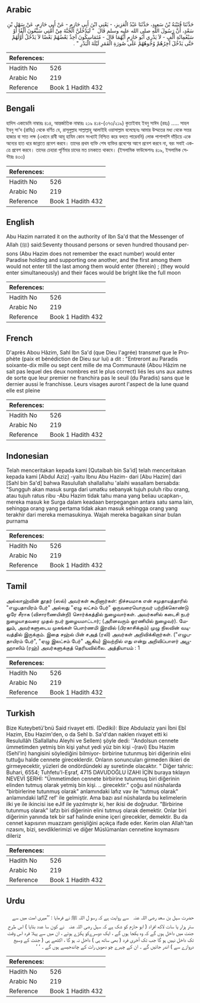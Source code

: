 ## Arabic


<div dir="rtl" lang="ar" style={{fontSize:'larger',backgroundColor:'#f8f9fa',padding:20}}>
حَدَّثَنَا قُتَيْبَةُ بْنُ سَعِيدٍ، حَدَّثَنَا عَبْدُ الْعَزِيزِ، - يَعْنِي ابْنَ أَبِي حَازِمٍ - عَنْ أَبِي حَازِمٍ، عَنْ سَهْلِ بْنِ سَعْدٍ، أَنَّ رَسُولَ اللَّهِ صلى الله عليه وسلم قَالَ ‏ "‏ لَيَدْخُلَنَّ الْجَنَّةَ مِنْ أُمَّتِي سَبْعُونَ أَلْفًا أَوْ سَبْعُمِائَةِ أَلْفٍ - لاَ يَدْرِي أَبُو حَازِمٍ أَيَّهُمَا قَالَ - مُتَمَاسِكُونَ آخِذٌ بَعْضُهُمْ بَعْضًا لاَ يَدْخُلُ أَوَّلُهُمْ حَتَّى يَدْخُلَ آخِرُهُمْ وُجُوهُهُمْ عَلَى صُورَةِ الْقَمَرِ لَيْلَةَ الْبَدْرِ ‏"‏ ‏.‏
</div>
<div style={{backgroundColor:'#f8f9fa',padding:20, marginBottom: 10}}><table> <thead> <tr> <th>References:</th> <th></th> </tr> </thead> <tbody><tr><td>Hadith No</td><td>526</td></tr><tr><td>Arabic No</td><td>219</td></tr><tr><td>Reference</td><td>Book 1 Hadith 432</td></tr></tbody></table></div>

## Bengali


<div dir="ltr" lang="bn" style={{fontSize:'larger',backgroundColor:'#f8f9fa',padding:20}}>
হাদিস একাডেমি নাম্বারঃ ৪১৪, আন্তর্জাতিক নাম্বারঃ ২১৯ ৪১৪-(৩৭৩/২১৯) কুতাইবাহ ইবনু সাঈদ (রহঃ) ..... সাহল ইবনু সা'দ (রাযিঃ) থেকে বর্ণিত যে, রাসূলুল্লাহ সাল্লাল্লাহু আলাইহি ওয়াসাল্লাম বলেছেনঃ আমার উম্মতের মধ্য থেকে সত্তর হাজার বা সাত লক্ষ (এখানে রাবী আবূ হাযিম কোন সংখ্যাই নিশ্চিত করে বলতে পারেননি) লোক পাশাপাশি দাঁড়িয়ে একে অন্যের হাত ধরে জান্নাতে প্রবেশ করবে। তাদের প্রথম ব্যক্তি শেষ ব্যক্তির প্রবেশের আগে প্রবেশ করবে না, বরং সবাই একত্রে প্রবেশ করবে। তাদের চেহারা পূর্ণিমার চাদের মত চমকাতে থাকবে। (ইসলামিক ফাউন্ডেশনঃ ৪১৯, ইসলামিক সেন্টারঃ ৪৩৩)
</div>
<div style={{backgroundColor:'#f8f9fa',padding:20, marginBottom: 10}}><table> <thead> <tr> <th>References:</th> <th></th> </tr> </thead> <tbody><tr><td>Hadith No</td><td>526</td></tr><tr><td>Arabic No</td><td>219</td></tr><tr><td>Reference</td><td>Book 1 Hadith 432</td></tr></tbody></table></div>

## English


<div dir="ltr" lang="en" style={{fontSize:'larger',backgroundColor:'#f8f9fa',padding:20}}>
Abu Hazim narrated it on the authority of Ibn Sa'd that the Messenger of Allah (ﷺ) said:Seventy thousand persons or seven hundred thousand persons (Abu Hazim does not remember the exact number) would enter Paradise holding and supporting one another, and the first among them would not enter till the last among them would enter (therein) ; (they would enter simultaneously) and their faces would be bright like the full moon
</div>
<div style={{backgroundColor:'#f8f9fa',padding:20, marginBottom: 10}}><table> <thead> <tr> <th>References:</th> <th></th> </tr> </thead> <tbody><tr><td>Hadith No</td><td>526</td></tr><tr><td>Arabic No</td><td>219</td></tr><tr><td>Reference</td><td>Book 1 Hadith 432</td></tr></tbody></table></div>

## French


<div dir="ltr" lang="fr" style={{fontSize:'larger',backgroundColor:'#f8f9fa',padding:20}}>
D'après Abou Hâzim, Sahl Ibn Sa'd (que Dieu l'agrée) transmet que le Prophète (paix et bénédiction de Dieu sur lui) a dit : "Entreront au Paradis soixante-dix mille ou sept cent mille de ma Communauté (Abou Hâzim ne sait pas lequel des deux nombres est le plus correct) liés les uns aux autres de sorte que leur premier ne franchira pas le seuil (du Paradis) sans que le dernier aussi le franchisse. Leurs visages auront l'aspect de la lune quand elle est pleine
</div>
<div style={{backgroundColor:'#f8f9fa',padding:20, marginBottom: 10}}><table> <thead> <tr> <th>References:</th> <th></th> </tr> </thead> <tbody><tr><td>Hadith No</td><td>526</td></tr><tr><td>Arabic No</td><td>219</td></tr><tr><td>Reference</td><td>Book 1 Hadith 432</td></tr></tbody></table></div>

## Indonesian


<div dir="ltr" lang="id" style={{fontSize:'larger',backgroundColor:'#f8f9fa',padding:20}}>
Telah menceritakan kepada kami [Qutaibah bin Sa'id] telah menceritakan kepada kami [Abdul Aziz] -yaitu Ibnu Abu Hazim- dari [Abu Hazim] dari [Sahl bin Sa'd] bahwa Rasulullah shallallahu 'alaihi wasallam bersabda: "Sungguh akan masuk surga dari umatku sebanyak tujuh puluh ribu orang, atau tujuh ratus ribu -Abu Hazim tidak tahu mana yang beliau ucapkan-, mereka masuk ke Surga dalam keadaan berpegangan antara satu sama lain, sehingga orang yang pertama tidak akan masuk sehingga orang yang terakhir dari mereka memasukinya. Wajah mereka bagaikan sinar bulan purnama
</div>
<div style={{backgroundColor:'#f8f9fa',padding:20, marginBottom: 10}}><table> <thead> <tr> <th>References:</th> <th></th> </tr> </thead> <tbody><tr><td>Hadith No</td><td>526</td></tr><tr><td>Arabic No</td><td>219</td></tr><tr><td>Reference</td><td>Book 1 Hadith 432</td></tr></tbody></table></div>

## Tamil


<div dir="ltr" lang="ta" style={{fontSize:'larger',backgroundColor:'#f8f9fa',padding:20}}>
அல்லாஹ்வின் தூதர் (ஸல்) அவர்கள் கூறினார்கள்: நிச்சயமாக என் சமுதாயத்தாரில் "எழுபதாயிரம் பேர்" அல்லது "ஏழு லட்சம் பேர்" ஒருவரையொருவர் பற்றிக்கொண்டு ஒரே சீராக (விசாரணையின்றி) சொர்க்கத்தில் நுழைவார்கள். அவர்களில் கடைசி நபர் நுழையாதவரை முதல் நபர் நுழையமாட்டார்; (அனைவரும் ஓரணியில் நுழைவர்). மேலும், அவர்களுடைய முகங்கள் பௌர்ணமி இரவில் (பிரகாசிக்கும்) முழு நிலவின் வடிவத்தில் இருக்கும். இதை சஹ்ல் பின் சஅத் (ரலி) அவர்கள் அறிவிக்கிறார்கள். ("எழுபதாயிரம் பேர்", "ஏழு இலட்சம் பேர்" ஆகிய) இவற்றில் எது என்று அறிவிப்பாளர் அபூஹாஸிம் (ரஹ்) அவர்களுக்குத் தெரியவில்லை. அத்தியாயம் : 1
</div>
<div style={{backgroundColor:'#f8f9fa',padding:20, marginBottom: 10}}><table> <thead> <tr> <th>References:</th> <th></th> </tr> </thead> <tbody><tr><td>Hadith No</td><td>526</td></tr><tr><td>Arabic No</td><td>219</td></tr><tr><td>Reference</td><td>Book 1 Hadith 432</td></tr></tbody></table></div>

## Turkish


<div dir="ltr" lang="tr" style={{fontSize:'larger',backgroundColor:'#f8f9fa',padding:20}}>
Bize Kuteybetü'bnü Said rivayet etti. (Dediki): Bize Abdulaziz yani İbni Ebî Hazim, Ebu Hazim'den, o da Sehl b. Sa'd'dan naklen rivayet etti ki Resulullâh (Sallallahu Aleyhi ve Sellem) şöyle dedi: ''Andolsun cennete ümmetimden yetmiş bin kişi yahut yedi yüz bin kişi -(ravi) Ebu Hazim (Sehl'in) hangisini söylediğini bilmiyor- birbirine tutunmuş biri diğerinin elini tuttuğu halde cennete gireceklerdir. Onların sonuncuları girmeden ilkieri de girmeyecektir, yüzleri de ondördündeki ay suretinde olacaktır. " Diğer tahric: Buhari, 6554; Tuhfetu'l-Eşraf, 4715 DAVUDOĞLU İZAHI İÇİN buraya tıklayın NEVEVİ ŞERHİ: "Ümmetimden cennete birbirine tutunmuş biri diğerinin elinden tutmuş olarak yetmiş bin kişi. .. girecektir." çoğu asıl nüshalarda "birbirlerine tutunmuş olarak" anlamındaki lafız vav ile "tutmuş olarak" anlamındaki laflZ ref' ile gelmiştir. Ama bazı asıl nüshalarda bu kelimelerin ilki ye ile ikincisi ise eJif ile yazılmıştır ki, her ikisi de doğrudur. "Birbirine tutunmuş olarak" lafzı biri diğerinin elini tutmuş olarak demektir. Onlar biri diğerinin yanında tek bir saf halinde enine içeri girecekler, demektir. Bu da cennet kapısının muazzam genişliğini açıkça ifade eder. Kerim olan Allah'tan rızasını, bizi, sevdiklerimizi ve diğer Müslümanları cennetine koymasını dileriz
</div>
<div style={{backgroundColor:'#f8f9fa',padding:20, marginBottom: 10}}><table> <thead> <tr> <th>References:</th> <th></th> </tr> </thead> <tbody><tr><td>Hadith No</td><td>526</td></tr><tr><td>Arabic No</td><td>219</td></tr><tr><td>Reference</td><td>Book 1 Hadith 432</td></tr></tbody></table></div>

## Urdu


<div dir="rtl" lang="ur" style={{fontSize:'larger',backgroundColor:'#f8f9fa',padding:20}}>
حضرت سہل بن سعد ‌رضی ‌اللہ ‌عنہ ‌ ‌ سے روایت ہے کہ رسو ل اللہ ﷺ نے فرمایا : ’’میری امت میں سے ستر ہزار یا سات لاکھ افراد ( ابو حازم کو شک ہے کہ سہل ‌رضی ‌اللہ ‌عنہ ‌ ‌ نے کون سا عدد بتایا ) اس طرح جنت میں داخل ہوں گے کہ وہ یکجا ہوں گے ، ایک دوسرےکو پکڑے ہوئے ، ان میں سے پہلا فرد اس وقت تک داخل نہیں ہو گا جب تک آخری فرد ( بھی ساتھ ہی ) داخل نہ ہو گا ، اکٹھے ہی ( جنت کے وسیع دروازے سے ) اندر جائیں گے ۔ ان کے چہرے چو دھویں رات کے چاندجیسے ہوں گے ۔ ‘ ‘
</div>
<div style={{backgroundColor:'#f8f9fa',padding:20, marginBottom: 10}}><table> <thead> <tr> <th>References:</th> <th></th> </tr> </thead> <tbody><tr><td>Hadith No</td><td>526</td></tr><tr><td>Arabic No</td><td>219</td></tr><tr><td>Reference</td><td>Book 1 Hadith 432</td></tr></tbody></table></div>
